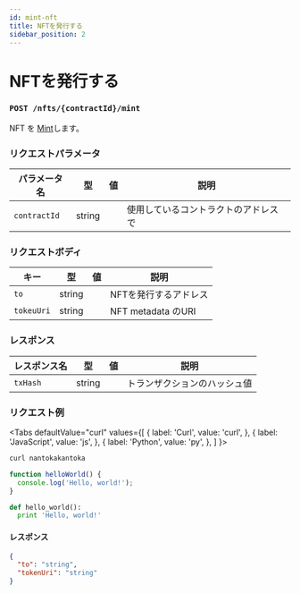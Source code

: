 ```yaml
---
id: mint-nft
title: NFTを発行する
sidebar_position: 2
---
```


# NFTを発行する

### `POST /nfts/{contractId}/mint`

NFT を [Mint](/glosarry#mint)します。

### リクエストパラメータ
|パラメータ名|型|値|説明|
|--|--|--|--|
|`contractId`|string||使用しているコントラクトのアドレスで|

### リクエストボディ
|キー|型|値|説明|
|--|--|--|--|
|`to`|string||NFTを発行するアドレス|
|`tokeuUri`|string||NFT metadata のURI|

### レスポンス
|レスポンス名|型|値|説明|
|--|--|:--:|--|
|`txHash`|string||トランザクションのハッシュ値|

### リクエスト例
<Tabs
  defaultValue="curl"
  values={[
    { label: 'Curl', value: 'curl', },
    { label: 'JavaScript', value: 'js', },
    { label: 'Python', value: 'py', },
  ]
}>
<TabItem value="curl">

```bash
curl nantokakantoka
```

</TabItem>
<TabItem value="js">

```js
function helloWorld() {
  console.log('Hello, world!');
}
```

</TabItem>
<TabItem value="py">

```py
def hello_world():
  print 'Hello, world!'
```

</TabItem>
</Tabs>

#### レスポンス

```json
{
  "to": "string",
  "tokenUri": "string"
}
```